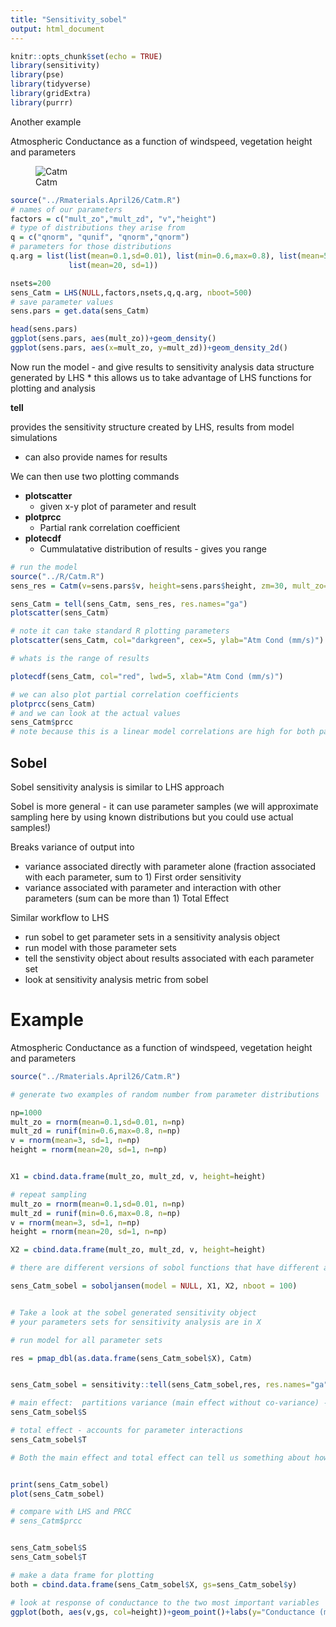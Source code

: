 ```yaml
---
title: "Sensitivity_sobel"
output: html_document
---
```


```r
knitr::opts_chunk$set(echo = TRUE)
library(sensitivity)
library(pse)
library(tidyverse)
library(gridExtra)
library(purrr)
```

Another example

Atmospheric Conductance as a function of windspeed, vegetation height and parameters

![Catm](./Catm_fig.jpeg)

```r

source("../Rmaterials.April26/Catm.R")
# names of our parameters
factors = c("mult_zo","mult_zd", "v","height")
# type of distributions they arise from
q = c("qnorm", "qunif", "qnorm","qnorm")
# parameters for those distributions
q.arg = list(list(mean=0.1,sd=0.01), list(min=0.6,max=0.8), list(mean=5, sd=1), 
             list(mean=20, sd=1))

nsets=200
sens_Catm = LHS(NULL,factors,nsets,q,q.arg, nboot=500)
# save parameter values
sens.pars = get.data(sens_Catm)

head(sens.pars)
ggplot(sens.pars, aes(mult_zo))+geom_density()
ggplot(sens.pars, aes(x=mult_zo, y=mult_zd))+geom_density_2d()
```

Now run the model - and give results to sensitivity analysis data structure generated by LHS 
* this allows us to take advantage of LHS functions for plotting and analysis

**tell**

provides the sensitivity structure created by LHS, results from model simulations

* can also provide names for results

We can then use two plotting commands

* **plotscatter**
  * given x-y plot of parameter and result
* **plotprcc**
  * Partial rank correlation coefficient 
* **plotecdf**
  * Cummulatative distribution of results - gives you range

```r

# run the model
source("../R/Catm.R")
sens_res = Catm(v=sens.pars$v, height=sens.pars$height, zm=30, mult_zo=sens.pars$mult_zo, mult_zd=sens.pars$mult_zd)

sens_Catm = tell(sens_Catm, sens_res, res.names="ga")
plotscatter(sens_Catm)

# note it can take standard R plotting parameters
plotscatter(sens_Catm, col="darkgreen", cex=5, ylab="Atm Cond (mm/s)")

# whats is the range of results

plotecdf(sens_Catm, col="red", lwd=5, xlab="Atm Cond (mm/s)")

# we can also plot partial correlation coefficients
plotprcc(sens_Catm)
# and we can look at the actual values
sens_Catm$prcc
# note because this is a linear model correlations are high for both parameters - and similar

```


## Sobel

Sobel sensitivity analysis is similar to LHS approach 

Sobel is more general - it can use parameter samples (we will approximate sampling here by using known distributions but you could use actual samples!)


Breaks variance of output into 

* variance associated directly with parameter alone (fraction associated with each parameter, sum to 1) First order sensitivity 
* variance associated with parameter and interaction with other parameters (sum can be more than 1) Total Effect


Similar workflow to LHS

* run sobel to get parameter sets in a sensitivity analysis object
* run model with those parameter sets
* tell the senstivity object about results associated with each parameter set
* look at sensitivity analysis metric from sobel


#  Example 
Atmospheric Conductance as a function of windspeed, vegetation height and parameters

```r

source("../Rmaterials.April26/Catm.R")

# generate two examples of random number from parameter distributions

np=1000
mult_zo = rnorm(mean=0.1,sd=0.01, n=np)
mult_zd = runif(min=0.6,max=0.8, n=np)
v = rnorm(mean=3, sd=1, n=np)
height = rnorm(mean=20, sd=1, n=np)


X1 = cbind.data.frame(mult_zo, mult_zd, v, height=height)

# repeat sampling
mult_zo = rnorm(mean=0.1,sd=0.01, n=np)
mult_zd = runif(min=0.6,max=0.8, n=np)
v = rnorm(mean=3, sd=1, n=np)
height = rnorm(mean=20, sd=1, n=np)

X2 = cbind.data.frame(mult_zo, mult_zd, v, height=height)

# there are different versions of sobol functions that have different approaches for estimating parameters and indices, we use an approach implemented by jansen 

sens_Catm_sobel = soboljansen(model = NULL, X1, X2, nboot = 100)


# Take a look at the sobel generated sensitivity object
# your parameters sets for sensitivity analysis are in X

# run model for all parameter sets

res = pmap_dbl(as.data.frame(sens_Catm_sobel$X), Catm)


sens_Catm_sobel = sensitivity::tell(sens_Catm_sobel,res, res.names="ga")

# main effect:  partitions variance (main effect without co-variance) - sums approximately to one
sens_Catm_sobel$S

# total effect - accounts for parameter interactions
sens_Catm_sobel$T

# Both the main effect and total effect can tell us something about how the parameter influences results


print(sens_Catm_sobel)
plot(sens_Catm_sobel)

# compare with LHS and PRCC
# sens_Catm$prcc


sens_Catm_sobel$S
sens_Catm_sobel$T

# make a data frame for plotting
both = cbind.data.frame(sens_Catm_sobel$X, gs=sens_Catm_sobel$y)

# look at response of conductance to the two most important variables
ggplot(both, aes(v,gs, col=height))+geom_point()+labs(y="Conductance (mm/s)", x="Windspeed")

```
